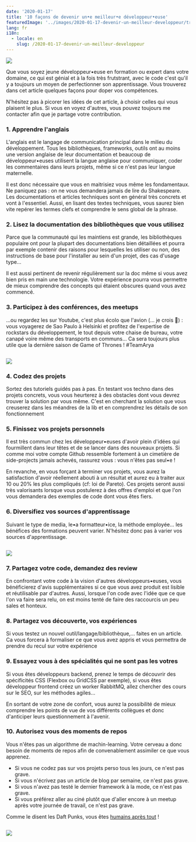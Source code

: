 ```yaml
---
date: '2020-01-17'
title: '10 façons de devenir un•e meilleur•e développeur•euse'
featuredImage: '../images/2020-01-17-devenir-un-meilleur-developpeur/train-jedi.png'
lang: fr
i18n:
  - locale: en
    slug: /2020-01-17-devenir-un-meilleur-developpeur
---
```


<Image align="right">

![](../images/2020-01-17-devenir-un-meilleur-developpeur/train-jedi.png)

</Image>

Que vous soyez jeune développeur•euse en formation ou expert dans votre domaine, ce qui est génial et à la fois très frutstrant, avec le code c'est qu'il y a toujours un moyen de perfectionner son apprentissage. Vous trouverez dans cet article quelques façons pour doper vos compétences.

N'hésitez pas à picorer les idées de cet article, à choisir celles qui vous plaisent le plus. Si vous en voyez d'autres, vous pouvez toujours me contacter afin que je partage votre contribution.



### 1. Apprendre l'anglais

L'anglais est le langage de communication principal dans le milieu du développement. Tous les bibliothèques, frameworks, outils ont au moins une version anglaise de leur documentation et beaucoup de développeur•euses utilisent la langue anglaise pour communiquer, coder les commentaires dans leurs projets, même si ce n'est pas leur langue maternelle.

Il est donc nécessaire que vous en maitrisiez vous même les fondamentaux. Ne paniquez pas : on ne vous demandera jamais de lire du Shakespeare. Les documentations et articles techniques sont en général très concrets et vont à l'essentiel. Aussi, en lisant des textes techniques, vous saurez bien vite repérer les termes clefs et comprendre le sens global de la phrase.

### 2. Lisez la documentation des bibliothèques que vous utilisez

Parce que la communauté qui les maintiens est grande, les bibliothèques populaire ont pour la plupart des documentations bien détaillées et pourra par exemple contenir des raisons pour lesquelles les utiliser ou non, des instructions de base pour l'installer au sein d'un projet, des cas d'usage type...

Il est aussi pertinent de revenir régulièrement sur la doc même si vous avez bien pris en main une technologie. Votre expérience pourra vous permettre de mieux comprendre des concepts qui étaient obscures quand vous avez commencé.

### 3. Participez à des conférences, des meetups

...ou regardez les sur Youtube, c'est plus écolo que l'avion (... je crois 🤔) : vous voyagerez de Sao Paulo à Helsinki et profitez de l'expertise de rockstars du développement, le tout depuis votre chaise de bureau, votre canapé voire même des transports en communs... Ca sera toujours plus utile que la dernière saison de Game of Thrones ! #TeamArya

<Image>

![](../images/2020-01-17-devenir-un-meilleur-developpeur/hologram.jpg)

</Image>

### 4. Codez des projets

Sortez des tutoriels guidés pas à pas. En testant vos techno dans des projets concrets, vous vous heurterez à des obstacles dont vous devrez trouver la solution par vous même. C'est en cherchant la solution que vous creuserez dans les méandres de la lib et en comprendrez les détails de son fonctionnement

### 5. Finissez vos projets personnels

Il est très commun chez les développeur•euses d'avoir plein d'idées qui fourmillent dans leur têtes et de se lancer dans des nouveaux projets. Si comme moi votre compte Github ressemble fortement à un cimetière de side-projects jamais achevés, rassurez vous : vous n'êtes pas seul•e !

En revanche, en vous forçant à terminer vos projets, vous aurez la satisfaction d'avoir réellement abouti à un résultat et aurez eu à traiter aux 10 ou 20% les plus compliqués (cf: loi de Pareto). Ces projets seront aussi très valorisants lorsque vous postulerez à des offres d'emploi et que l'on vous demandera des exemples de code dont vous êtes fiers.

### 6. Diversifiez vos sources d'apprentissage

Suivant le type de media, le•a formatteur•ice, la méthode employée... les bénéfices des formations peuvent varier. N'hésitez donc pas à varier vos sources d'apprentissage.

<Image>

![](../images/2020-01-17-devenir-un-meilleur-developpeur/luke.jpeg)

</Image>

### 7. Partagez votre code, demandez des review

En confrontant votre code à la vision d'autres développeurs•euses, vous bénéficierez d'avis supplémentaires si ce que vous avez produit est lisible et réutilisable par d'autres. Aussi, lorsque l'on code avec l'idée que ce que l'on va faire sera relu, on est moins tenté de faire des raccourcis un peu sales et honteux.

### 8. Partagez vos découverte, vos expériences

Si vous testez un nouvel outil/langage/bibliothèque,... faites en un article. Ca vous forcera à formaliser ce que vous avez appris et vous permettra de prendre du recul sur votre expérience

### 9. Essayez vous à des spécialités qui ne sont pas les votres

Si vous êtes développeurs backend, prenez le temps de découvrir des spécificités CSS (Flexbox ou GridCSS par exemple), si vous êtes développeur frontend créez un worker RabbitMQ, allez chercher des cours sur le SEO, sur les méthodes agiles...

En sortant de votre zone de confort, vous aurez la possibilité de mieux comprendre les points de vue de vos différents collègues et donc d'anticiper leurs questionnement à l'avenir.

### 10. Autorisez vous des moments de repos

Vous n'êtes pas un algorithme de machin-learning. Votre cerveau a donc besoin de moments de repos afin de convenablement assimiler ce que vous apprenez.

- Si vous ne codez pas sur vos projets perso tous les jours, ce n'est pas grave.
- Si vous n'écrivez pas un article de blog par semaine, ce n'est pas grave.
- Si vous n'avez pas testé le dernier framework à la mode, ce n'est pas grave.
- Si vous préférez aller au ciné plutôt que d'aller encore à un meetup après votre journée de travail, ce n'est pas grave.

Comme le disent les Daft Punks, vous êtes [humains après tout](https://www.youtube.com/watch?v=PXYeARRyDWk) !

<Image>

![](../images/2020-01-17-devenir-un-meilleur-developpeur/leia.jpeg)

</Image>
